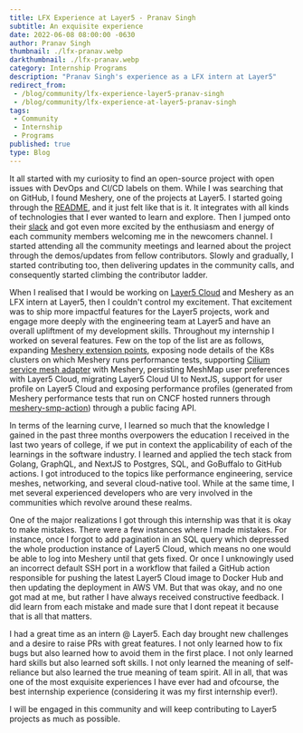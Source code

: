 ```yaml
---
title: LFX Experience at Layer5 - Pranav Singh
subtitle: An exquisite experience
date: 2022-06-08 08:00:00 -0630
author: Pranav Singh
thumbnail: ./lfx-pranav.webp
darkthumbnail: ./lfx-pranav.webp
category: Internship Programs
description: "Pranav Singh's experience as a LFX intern at Layer5"
redirect_from:
 - /blog/community/lfx-experience-layer5-pranav-singh
 - /blog/community/lfx-experience-at-layer5-pranav-singh
tags:
 - Community
 - Internship
 - Programs
published: true
type: Blog
---
```



<BlogWrapper>

It all started with my curiosity to find an open-source project with open issues with DevOps and CI/CD labels on them. 
While I was searching that on GitHub, I found <Link to="/cloud-native-management/meshery">Meshery</Link>, one of the projects at Layer5. I started going through the 
[README](https://github.com/meshery/meshery#readme), and it just felt like that is it. 
It integrates with all kinds of technologies that I ever wanted to learn and explore. Then I jumped onto their [slack](http://slack.layer5.io/) and got even 
more excited by the enthusiasm and energy of each community members welcoming me in the newcomers channel. I started attending all the community meetings and 
learned about the project through the demos/updates from fellow contributors. Slowly and gradually, I started contributing too, then delivering updates in the 
community calls, and consequently started climbing the contributor ladder.

When I realised that I would be working on [Layer5 Cloud](https://meshery.layer5.io) and <Link to="/cloud-native-management/meshery">Meshery</Link> as an LFX intern at Layer5, then I couldn't control my excitement. 
That excitement was to ship more impactful features for the Layer5 projects, work and engage more deeply with the engineering team at Layer5 and have an overall 
upliftment of my development skills.  Throughout my internship I worked on several features. Few on the top of the list are as follows, expanding 
[Meshery extension points](https://docs.meshery.io/extensibility), exposing node details of the K8s clusters on which Meshery runs <Link to="/projects/cloud-native-performance">performance tests</Link>, 
supporting [Cilium service mesh adapter](https://github.com/meshery/meshery-cilium) with Meshery, persisting <Link to="/meshmap">MeshMap</Link> user preferences with 
Layer5 Cloud, migrating Layer5 Cloud UI to NextJS, support for user profile on Layer5 Cloud and exposing performance profiles 
(generated from Meshery performance tests that run on CNCF hosted runners through [meshery-smp-action](https://github.com/layer5io/meshery-smp-action)) 
through a public facing API.

In terms of the learning curve, I learned so much that the knowledge I gained in the past three months overpowers the education I received in the last two years of college, 
if we put in context the applicability of each of the learnings in the software industry. 
I learned and applied the tech stack from Golang, GraphQL, and NextJS to Postgres, SQL, and GoBuffalo to GitHub actions. I got introduced to the topics like 
performance engineering, service meshes, networking, and several cloud-native tool. While at the same time, I met several experienced developers who are very involved in 
the communities which revolve around these realms.

One of the major realizations I got through this internship was that it is okay to make mistakes. There were a few instances where I made mistakes. 
For instance, once I forgot to add pagination in an SQL query which depressed the whole production instance of Layer5 Cloud, which means no one would be able 
to log into Meshery until that gets fixed. Or once I unknowingly used an incorrect default SSH port in a workflow that failed a GitHub action responsible for 
pushing the latest Layer5 Cloud image to Docker Hub and then updating the deployment in AWS VM. But that was okay, and no one got mad at me, but rather I have 
always received constructive feedback. I did learn from each mistake and made sure that I dont repeat it because that is all that matters.

I had a great time as an intern @ Layer5. Each day brought new challenges and a desire to raise PRs with great features. I not only learned how to fix bugs but also 
learned how to avoid them in the first place. I not only learned hard skills but also learned soft skills. I not only learned the meaning of self-reliance but also learned 
the true meaning of team spirit. All in all, that was one of the most exquisite experiences I have ever had and ofcourse, the best internship experience 
(considering it was my first internship ever!). 

I will be engaged in this community and will keep contributing to Layer5 projects as much as possible.

</BlogWrapper>
